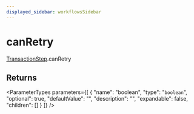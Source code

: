 ```yaml
---
displayed_sidebar: workflowsSidebar
---
```



# canRetry

[TransactionStep](../../classes/TransactionStep.mdx).canRetry

## Returns

<ParameterTypes parameters={[
  {
    "name": "boolean",
    "type": "`boolean`",
    "optional": true,
    "defaultValue": "",
    "description": "",
    "expandable": false,
    "children": []
  }
]} />
